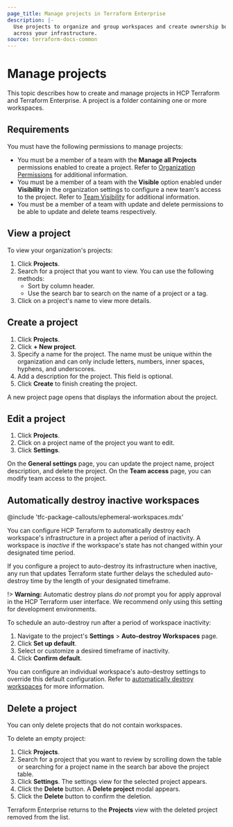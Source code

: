 ```yaml
---
page_title: Manage projects in Terraform Enterprise
description: |-
  Use projects to organize and group workspaces and create ownership boundaries
  across your infrastructure.
source: terraform-docs-common
---
```


# Manage projects

This topic describes how to create and manage projects in HCP Terraform and Terraform Enterprise. A project is a folder containing one or more workspaces.

## Requirements

You must have the following permissions to manage projects:

-   You must be a member of a team with the **Manage all Projects**  permissions enabled to create a project. Refer to [Organization Permissions](/terraform/enterprise/users-teams-organizations/permissions#organization-permissions) for additional information.
-   You must be a member of a team with the **Visible** option enabled under **Visibility** in the organization settings to configure a new team's access to the project. Refer to [Team Visibility](/terraform/enterprise/users-teams-organizations/teams/manage#team-visibility) for additional information.
-   You must be a member of a team with update and delete permissions to be able to update and delete teams respectively.

## View a project

To view your organization's projects:

1.  Click **Projects**.
2.  Search for a project that you want to view. You can use the following methods:
    -   Sort by column header.
    -   Use the search bar to search on the name of a project or a tag.
3.  Click on a project's name to view more details.

## Create a project

1.  Click **Projects**.
1.  Click **+ New project**.
1.  Specify a name for the project. The name must be unique within the organization and can only include letters, numbers, inner spaces, hyphens, and underscores.
1.  Add a description for the project. This field is optional.
1.  Click **Create** to finish creating the project.

A new project page opens that displays the information about the project. 

## Edit a project

1.  Click **Projects**.
2.  Click on a project name of the project you want to edit.
3.  Click **Settings**.

On the **General settings** page, you can update the project name, project
description, and delete the project. On the **Team access** page, you can modify
team access to the project.

## Automatically destroy inactive workspaces

<!-- BEGIN: TFC:only name:pnp-callout -->

@include 'tfc-package-callouts/ephemeral-workspaces.mdx'

<!-- END: TFC:only name:pnp-callout -->

You can configure HCP Terraform to automatically destroy each workspace's
infrastructure in a project after a period of inactivity. A workspace
is _inactive_ if the workspace's state has not changed within your designated
time period.

If you configure a project to auto-destroy its infrastructure when inactive, 
any run that updates Terraform state further delays the scheduled auto-destroy 
time by the length of your designated timeframe.

!> **Warning:** Automatic destroy plans _do not_ prompt you for apply approval in the HCP Terraform user interface. We recommend only using this setting for development environments.

To schedule an auto-destroy run after a period of workspace inactivity:

1.  Navigate to the project's **Settings** > **Auto-destroy Workspaces** page.
2.  Click **Set up default**.
3.  Select or customize a desired timeframe of inactivity.
4.  Click **Confirm default**.

You can configure an individual workspace's auto-destroy settings to override
this default configuration. Refer to [automatically destroy workspaces](/terraform/enterprise/workspaces/settings/deletion#automatically-destroy) for more information.

## Delete a project

You can only delete projects that do not contain workspaces.

To delete an empty project:

1.  Click **Projects**.
2.  Search for a project that you want to review by scrolling down the table or
    searching for a project name in the search bar above the project table.
3.  Click **Settings**. The settings view for the selected project appears.
4.  Click the **Delete** button. A **Delete project** modal appears.
5.  Click the **Delete** button to confirm the deletion.

Terraform Enterprise returns to the **Projects** view with the deleted project
removed from the list.
